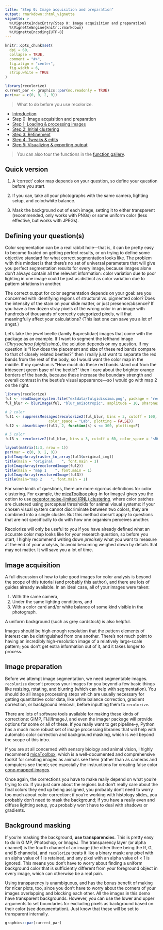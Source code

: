 ```yaml
---
title: "Step 0: Image acquisition and preparation"
output: rmarkdown::html_vignette
vignette: >
  %\VignetteIndexEntry{Step 0: Image acquisition and preparation}
  %\VignetteEngine{knitr::rmarkdown}
  %\VignetteEncoding{UTF-8}
---
```


```r
knitr::opts_chunk$set(
  dpi = 60,
  collapse = TRUE,
  comment = "#>", 
  fig.align = "center",
  fig.width = 6,
  strip.white = TRUE
)
```

```r
library(recolorize)
current_par <- graphics::par(no.readonly = TRUE)
par(mar = c(0, 0, 2, 0))
```
> What to do before you use recolorize.

* [Introduction](Introduction.html)  
* Step 0: Image acquisition and preparation
* [Step 1: Loading & processing images](step01_loading.html)  
* [Step 2: Initial clustering](step02_initial_cluster.html)  
* [Step 3: Refinement](step03_refinement.html)  
* [Step 4: Tweaks & edits](step04_manual_tweak.html)  
* [Step 5: Visualizing & exporting output](step05_visualization_export.html)  

> You can also tour the functions in the [function gallery](https://hiweller.rbind.io/post/function-gallery-for-recolorize/).


## Quick version

1. A 'correct' color map depends on your question, so define your question before you start.

2. If you can, take all your photographs with the same camera, lighting setup, and color/white balance.

3. Mask the background out of each image, setting it to either transparent (recommended, only works with PNGs) or some uniform color (less effective, but works with JPEGs).

## Defining your question(s)

Color segmentation can be a real rabbit hole—that is, it can be pretty easy to become fixated on getting perfect results, or on trying to define some objective standard for what correct segmentation looks like. The problem with this mindset is that there’s no set of universal parameters that will give you perfect segmentation results for every image, because images alone don’t always contain all the relevant information: color variation due to poor lighting in one image could be just as distinct as color variation due to pattern striations in another.

The correct output for color segmentation depends on your goal: are you concerned with identifying regions of structural vs. pigmented color? Does the intensity of the stain on your slide matter, or just presence/absence? If you have a few dozen stray pixels of the wrong color in an image with hundreds of thousands of correctly categorized pixels, will that meaningfully affect your calculations? (This last one can save you a lot of angst.)

Let's take the jewel beetle (family Buprestidae) images that come with the package as an example. If I want to segment the lefthand image (*Chrysochroa fulgidissima*), the solution depends on my question. If my question is "How does the placement and size of these red bands compare to that of closely related beetles?" then I really just want to separate the red bands from the rest of the body, so I would want the color map in the middle. If my question is "How much do these red bands stand out from the iridescent green base of the beetle?" then I care about the brighter orange borders of the bands, because these increase the boundary strength and overall contrast in the beetle's visual appearance—so I would go with map 2 on the right.

```r
library(recolorize)
ful <- readImage(system.file("extdata/fulgidissima.png", package = "recolorize"))
ful_blur <- blurImage(ful, "blur_anisotropic", amplitude = 10, sharpness = 0.5, plotting = FALSE)

# 2 color
ful1 <- suppressMessages(recolorize2(ful_blur, bins = 3, cutoff = 100, 
                    color_space = "Lab", plotting = FALSE))
ful2 <- absorbLayer(ful1, 2, function(s) s <= 300, plotting=F)

# 5 color
ful3 <- recolorize2(ful_blur, bins = 3, cutoff = 60, color_space = "sRGB", plotting = F)

layout(matrix(1:3, nrow = 1))
par(mar = c(0, 0, 2, 0))
plotImageArray(raster_to_array(ful1$original_img))
title(main = "original    ", font.main = 1)
plotImageArray(recoloredImage(ful2))
title(main = "map 1    ", font.main = 1)
plotImageArray(recoloredImage(ful3))
title(main="map 2    ", font.main = 1)
```

For some kinds of questions, there are more rigorous definitions for color clustering. For example, the [micaToolbox](http://www.empiricalimaging.com/) plug-in for ImageJ gives you the option to use [receptor noise-limited (RNL) clustering](http://www.empiricalimaging.com/knowledge-base/rnl-clustering/), where color patches are clustered using perceptual thresholds for animal visual systems: if your chosen visual system cannot discriminate between two colors, they are combined into a single cluster. But this method doesn't apply to questions that are not specifically to do with how one organism perceives another. 

Recolorize will only be useful to you if you have already defined what an accurate color map looks like for your research question, so before you start, I highly recommend writing down *precisely* what you want to measure at the end of your analysis, to avoid becoming weighed down by details that may not matter. It will save you a lot of time.

## Image acquisition

A full discussion of how to take good images for color analysis is beyond the scope of this tutorial (and probably this author), and there are lots of guides already available. In an ideal case, all of your images were taken:

1. With the same camera, 
2. Under the same lighting conditions, and 
3. With a color card and/or white balance of some kind visible in the photograph. 

A uniform background (such as grey cardstock) is also helpful. 

Images should be high enough resolution that the pattern elements of interest can be distinguished from one another. There's not much point to having an incredibly high-resolution image of a relatively large-scale pattern; you don't get extra information out of it, and it takes longer to process. 

## Image preparation

Before we attempt image segmentation, we need segmentable images. `recolorize` doesn’t process your images for you beyond a few basic things like resizing, rotating, and blurring (which can help with segmentation). You should do all image processing steps which are usually necessary for getting quantitative color data, like white balance correction, gradient correction, or background removal, before inputting them to `recolorize`.

There are lots of software tools available for making these kinds of corrections: GIMP, FIJI/ImageJ, and even the imager package will provide options for some or all of these. If you really want to get pipeline-y, Python has a much more robust set of image processing libraries that will help with automatic color correction and background masking, which is well beyond the scope of this intro. 

If you are at all concerned with sensory biology and animal vision, I highly recommend [micaToolbox](http://www.empiricalimaging.com/), which is a well-documented and comprehensive toolkit for creating images as animals see them (rather than as cameras and computers see them); see especially the instructions for creating false color [cone-mapped images](http://www.empiricalimaging.com/knowledge-base/creating-cone-catch-models/).

Once again, the corrections you have to make really depend on what you’re trying to do. If you just care about the regions but don’t really care about the final colors they end up being assigned, you probably don’t need to worry too much about color correction; if you’re working with histology slides, you probably don’t need to mask the background; if you have a really even and diffuse lighting setup, you probably won’t have to deal with shadows or gradients.

## Background masking

If you’re masking the background, **use transparencies**. This is pretty easy to do in GIMP, Photoshop, or ImageJ. The transparency layer (or alpha channel) is the fourth channel of an image (the other three being the R, G, and B channels), and `recolorize` treats it like a binary mask: any pixel with an alpha value of 1 is retained, and any pixel with an alpha value of < 1 is ignored. This means you don’t have to worry about finding a uniform background color that is sufficiently different from your foreground object in every image, which can otherwise be a real pain. 

Using transparency is unambiguous, and has the bonus benefit of making for nicer plots, too, since you don’t have to worry about the corners of your images overlapping and blocking each other. All the images in this demo have transparent backgrounds. However, you can use the lower and upper arguments to set boundaries for excluding pixels as background based on their color (see documentation). Just know that these will be set to transparent internally.

```r
graphics::par(current_par)
```

